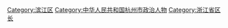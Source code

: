 [[Category:滨江区|Category:滨江区]]
[[Category:中华人民共和国杭州市政治人物|Category:中华人民共和国杭州市政治人物]]
[[Category:浙江省区长|Category:浙江省区长]]